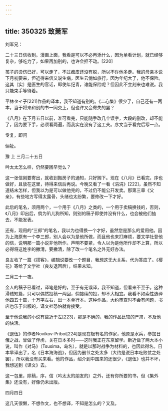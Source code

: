 ```yaml
---
---
---
```

title: 350325 致萧军
---




刘军兄：

二十三日信收到。漫画上面，我看是可以不必再添什么，因为单看计划，就已经够复杂，够吃力了，如果再加别的，也许会担不动。[220]

孩子的烫伤已好，可以走了，不过痂皮还没有脱，所以不许他多走。我的母亲本说下月初要来，但近得来信又说生病，医生云倘如旅行，因为年纪大了，他不保险。这其〔实〕是医生的官话，即使年纪青，谁能保险呢？但因此不立刻来也难说。我只能束手等待着。

平林タイ子[221]作品的译本，我不知道有别的。《二心集》很少了，自己还有一两本，当于将来和别的书一同交上，但也许又会寄失的罢？

《八月》在下月五日以前，准可看完，只能随手改几个误字，大段的删改，却不能了，因为要下手，必须看两遍，而我实在没有了这工夫。序文当于看完后写一点。

专复，即问

俪祉。

豫 上 三月二十五日

吟太太怎么样，仍然要困早觉么？

这一张信刚要寄出，就收到搬房子的通知，只好搁下。现在《八月》已看完，序也做好，且放在这里，待得来信后再说。今晚又看了一看《涓涓》[222]，虽然不知道结末怎样，但我以为是可以做他完的，不过仍不能公开发卖。那第三章《父亲》，有些地方写得太露骨，头绪也太纷繁，要修改一下才好。

此后的笔名，须用两个，一个用于《八月》之类的，一个用于卖稿换钱的，否则，《八月》印出后，倘为叭儿狗所知，则别的稿子即使并没有什么，也会被他们抽去，不能发表。

还有，现用的“三郎”的笔名，我以为也得换一个才好，虽然您是那么的爱用他。因为上海原有一个李三郎，别人会以为是他所做，而且他也来打麻烦，要文学社登他的信，说明那一篇小说非他所作。声明不要紧，令人以为是他所作却不上算，所以必得将这姓李的撇清，要撇清，除了改一个笔名之外无好办法。

良友收了一篇《搭客》，编辑说要改一个题目，我想这无大关系，代为答应了。《樱花》寄给了文学社（良友退回后），结果未知。

三月三十一夜。

金人的稿子已看过，译笔是好的，至于有无误译，我不知道，但看来不至于。这种滑稽短篇，只可以偶然投稿一两回，倘接续的投，却不大相宜。我看不如索性选译他四五十篇，十万字左右，出一本单行本。这种作品，大约审查时不会有问题，书店也乐于出版的，译文社恐怕就肯接受。

至于他说我的小说有些近于左[223]，那是不确的，我的作品比较的严肃，不及他的快活。

《退伍》的作者Novikov-Priboi[224]是现在极有名的作家，他原是水兵，参加日俄之战，曾做了俘虏，关在日本多时——这时我正在东京留学。新近做了两大本小说，叫作《对马》（Tsusima，岛名），就是以那时战争为材料的，也因此得名。日本早译出了，名《日本海海战》，但因为删节之处太多（大约是说日本吃败仗之处罢），所以我没有买来看。他的作品，绍介到中国来的还很少，《退伍》也并不坏，我想送到《译文》去。

这一包里，除稿，序，信（吟太太的朋友的）之外，还有你所要的书，但《集外集》还没有，好像仍未出版。

四月四日

这几天很懒，不想作文，也不想译，不知是怎么的？又及。